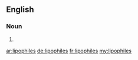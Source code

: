 ==English==

===Noun===
{{head|en|noun plural form}}

# {{plural of|lipophile|lang=en}}

[[ar:lipophiles]]
[[de:lipophiles]]
[[fr:lipophiles]]
[[my:lipophiles]]